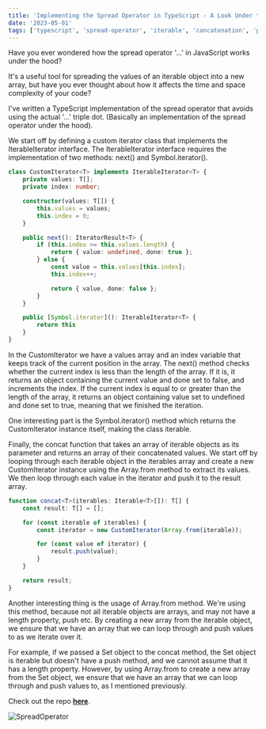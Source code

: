 ```yaml
---
title: 'Implementing the Spread Operator in TypeScript - A Look Under the Hood'
date: '2023-05-01'
tags: ['typescript', 'spread-operator', 'iterable', 'concatenation', 'performance', 'optimization']
---
```


Have you ever wondered how the spread operator '...' in JavaScript works under the hood?

It's a useful tool for spreading the values of an iterable object into a new array, but have you ever thought about how it affects the time and space complexity of your code?

I've written a TypeScript implementation of the spread operator that avoids using the actual '...' triple dot. (Basically an implementation of the spread operator under the hood).

We start off by defining a custom iterator class that implements the IterableIterator interface. The IterableIterator interface requires the implementation of two methods: next() and Symbol.iterator().

```typescript
class CustomIterator<T> implements IterableIterator<T> {
    private values: T[];
    private index: number;

    constructor(values: T[]) {
        this.values = values;
        this.index = 0;
    }

    public next(): IteratorResult<T> {
        if (this.index >= this.values.length) {
            return { value: undefined, done: true };
        } else {
            const value = this.values[this.index];
            this.index++;

            return { value, done: false };
        }
    }

    public [Symbol.iterator](): IterableIterator<T> {
        return this
    }
}
```

In the CustomIterator we have a values array and an index variable that keeps track of the current position in the array. The next() method checks whether the current index is less than the length of the array. If it is, it returns an object containing the current value and done set to false, and increments the index. If the current index is equal to or greater than the length of the array, it returns an object containing value set to undefined and done set to true, meaning that we finished the iteration.

One interesting part is the Symbol.iterator() method which returns the CustomIterator instance itself, making the class iterable.

Finally, the concat function that takes an array of iterable objects as its parameter and returns an array of their concatenated values. We start off by looping through each iterable object in the iterables array and create a new CustomIterator instance using the Array.from method to extract its values. We then loop through each value in the iterator and push it to the result array.

```typescript
function concat<T>(iterables: Iterable<T>[]): T[] {
    const result: T[] = [];

    for (const iterable of iterables) {
        const iterator = new CustomIterator(Array.from(iterable));

        for (const value of iterator) {
            result.push(value);
        }
    }

    return result;
}
````

Another interesting thing is the usage of Array.from method. We're using this method, because not all iterable objects are arrays, and may not have a length property, push etc. By creating a new array from the iterable object, we ensure that we have an array that we can loop through and push values to as we iterate over it.

For example, if we passed a Set object to the concat method, the Set object is iterable but doesn't have a push method, and we cannot assume that it has a length property. However, by using Array.from to create a new array from the Set object, we ensure that we have an array that we can loop through and push values to, as I mentioned previously.

Check out the repo **[here](https://github.com/kx0101/spread-operator-low-level/blob/main/spread-operator.ts)**.

![SpreadOperator](/images/SpreadOperator.jpeg)
